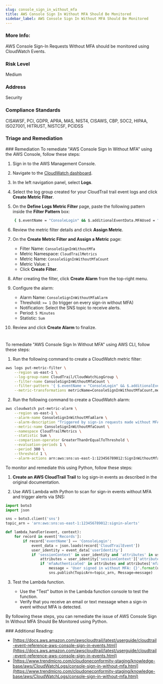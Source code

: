 ```yaml
---
slug: console_sign_in_without_mfa
title: AWS Console Sign In Without MFA Should Be Monitored
sidebar_label: AWS Console Sign In Without MFA Should Be Monitored
---
```


### More Info:

AWS Console Sign-In Requests Without MFA should be monitored using CloudWatch Events.

### Risk Level

Medium

### Address

Security

### Compliance Standards

CISAWSF, PCI, GDPR, APRA, MAS, NIST4, CISAWS, CBP, SOC2, HIPAA, ISO27001, HITRUST, NISTCSF, PCIDSS

### Triage and Remediation

<Tabs>
<Tab title='Remediation'>
### Remediation

<AccordionGroup>
<Accordion title='Using Console' defaultOpen='true'>
To remediate "AWS Console Sign In Without MFA" using the AWS Console, follow these steps:

1. Sign in to the AWS Management Console.

2. Navigate to the [CloudWatch dashboard](https://console.aws.amazon.com/cloudwatch/).

3. In the left navigation panel, select **Logs**.

4. Select the log group created for your CloudTrail trail event logs and click **Create Metric Filter**.

5. On the **Define Logs Metric Filter** page, paste the following pattern inside the **Filter Pattern** box:

```bash
    { $.eventName = "ConsoleLogin" && $.additionalEventData.MFAUsed = "No" }
```

6. Review the metric filter details and click **Assign Metric**.

7. On the **Create Metric Filter and Assign a Metric** page:

   - Filter Name: `ConsoleSignInWithoutMfa`
   - Metric Namespace: `CloudTrailMetrics`
   - Metric Name: `ConsoleSignInWithoutMfaCount`
   - Metric Value: `1`
   - Click **Create Filter**.

8. After creating the filter, click **Create Alarm** from the top-right menu.

9. Configure the alarm:

   - Alarm Name: `ConsoleSignInWithoutMfaAlarm`
   - Threshold: `>= 1` (to trigger on every sign-in without MFA)
   - Notification: Select the SNS topic to receive alerts.
   - Period: `5 Minutes`
   - Statistic: `Sum`

10. Review and click **Create Alarm** to finalize.

#

</Accordion>

<Accordion title='Using CLI'>
To remediate "AWS Console Sign In Without MFA" using AWS CLI, follow these steps:

1. Run the following command to create a CloudWatch metric filter:

```bash
aws logs put-metric-filter \
    --region us-east-1 \
    --log-group-name CloudTrail/CloudWatchLogGroup \
    --filter-name ConsoleSignInWithoutMfaCount \
    --filter-pattern '{ $.eventName = "ConsoleLogin" && $.additionalEventData.MFAUsed = "No" }' \
    --metric-transformations metricName=ConsoleSignInWithoutMfaCount,metricNamespace=CloudTrailMetrics,metricValue=1
```

2. Run the following command to create a CloudWatch alarm:

```bash
aws cloudwatch put-metric-alarm \
    --region us-east-1 \
    --alarm-name ConsoleSignInWithoutMfaAlarm \
    --alarm-description "Triggered by sign-in requests made without MFA." \
    --metric-name ConsoleSignInWithoutMfaCount \
    --namespace CloudTrailMetrics \
    --statistic Sum \
    --comparison-operator GreaterThanOrEqualToThreshold \
    --evaluation-periods 1 \
    --period 300 \
    --threshold 1 \
    --alarm-actions arn:aws:sns:us-east-1:123456789012:SignInWithoutMfaAlarmSNSTopic
```

</Accordion>

<Accordion title='Using Python'>
To monitor and remediate this using Python, follow these steps:

1. **Create an AWS CloudTrail Trail** to log sign-in events as described in the original documentation.

2. Use AWS Lambda with Python to scan for sign-in events without MFA and trigger alerts via SNS:

```python
import boto3
import json

sns = boto3.client('sns')
topic_arn = 'arn:aws:sns:us-east-1:123456789012:signin-alerts'

def lambda_handler(event, context):
    for record in event['Records']:
        if record['eventName'] == 'ConsoleLogin':
            event_data = json.loads(record['CloudTrailEvent'])
            user_identity = event_data['userIdentity']
            if 'sessionContext' in user_identity and 'attributes' in user_identity['sessionContext']:
                attributes = user_identity['sessionContext']['attributes']
                if 'mfaAuthenticated' in attributes and attributes['mfaAuthenticated'] == 'false':
                    message = 'User signed in without MFA: {}'.format(user_identity['userName'])
                    sns.publish(TopicArn=topic_arn, Message=message)
```

3. Test the Lambda function.

   - Use the "Test" button in the Lambda function console to test the function.
   - Verify that you receive an email or text message when a sign-in event without MFA is detected.

By following these steps, you can remediate the issue of AWS Console Sign In Without MFA Should Be Monitored using Python.

</Accordion>

</AccordionGroup>
</Tab>
</Tabs>
### Additional Reading:

- [https://docs.aws.amazon.com/awscloudtrail/latest/userguide/cloudtrail-event-reference-aws-console-sign-in-events.html](https://docs.aws.amazon.com/awscloudtrail/latest/userguide/cloudtrail-event-reference-aws-console-sign-in-events.html)
- [https://www.trendmicro.com/cloudoneconformity-staging/knowledge-base/aws/CloudWatchLogs/console-sign-in-without-mfa.html](https://www.trendmicro.com/cloudoneconformity-staging/knowledge-base/aws/CloudWatchLogs/console-sign-in-without-mfa.html)
